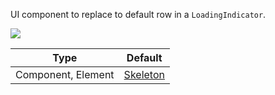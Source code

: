 UI component to replace to default row in a `LoadingIndicator`.

![](../../../../assets/api-references/components/channel-list/loading_indicator.png)

| Type | Default |
| - | - |
| Component, Element | [Skeleton](https://github.com/GetStream/stream-chat-react-native/blob/master/src/components/ChannelList/Skeleton.tsx) |
